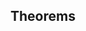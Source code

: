 ## Theorems

\begin{theorem}
Suppose we observe a sample of counts $y_1, ..., y_n$ independently and identically distributed according to a zero-inflated Poisson random variable with parameters $\mu$ and $\rho$, where $\mu > 0$ is the expected Poisson count and $\rho \in [0, 1)$ is the probability of excess zero counts. Let $\bar{\rho} = \frac{1}{n}\sum_{i=1}^n \mathbbm{1}_{y_i = 0}$ represent the proportion of observed zero counts in the sample. Then the partial-MLE for $\rho$ given a particular value of $\mu$ is given by 
$$
\hat{\rho}_{\mu} = \begin{cases}
                \frac{\bar{\rho} - e^{-\mu}}{1 - e^{-\mu}}, & e^{-\mu} \leq \bar{\rho} \leq 1 \\
                0, & 0 \leq \bar{\rho} < e^{-\mu}
                \end{cases}
$$
\end{theorem}
\begin{proof}
The log-likelihood function of the model is 
$$
\ell(\mu, \rho) = n \bar{\rho}\log\Big(\rho + (1 - \rho)e^{-\mu}\Big) +  n(1-\bar{\rho})\big(\log(1-\rho) - \mu\big) + n\bar{y}\log \mu; \> \> \mu > 0, \> \rho \in [0,1),
$$ 
where $\bar{y} = \frac{1}{n}\sum_{i=1}^n y_i$ denotes the sample mean. This definition artificially restricts the domain of the input $\rho$ to the interval $[0,1)$ to reflect the interpretation of $\rho$ as a probability. Since there is no way to interpret a complex-valued log-likelihood, the $\log(1-\rho)$ expression in the second term above explicitly prohibits values of $\rho \geq 1$ from being passed to $\ell$. However, it is still possible to plug in some values of $\rho < 0$ to $\ell$ and obtain a real number. All that is needed to ensure $\ell$ remains real-valued is for the $\rho + (1 - \rho)e^{-\mu}$ expression inside the logarithm in the first term of the formula to remain positive; there are some negative values of $\rho$ which satisfy this condition.
\begin{claim}
$\rho + (1 - \rho)e^{-\mu} > 0$ if and only if $\rho > \frac{1}{1 - e^{\mu}}$.
\end{claim}
\begin{claimproof}
Note that $\mu > 0 \implies 0 < e^{-\mu} < 1$. Then we have
$$
\begin{aligned}
\rho + (1 - \rho)e^{-\mu} > 0 &\iff \rho  - \rho e^{-\mu} + e^{-\mu} > 0 \\ 
                            &\iff \rho (1 - e^{-\mu}) + e^{-\mu} > 0 \\
                            &\iff \rho > -\frac{e^{-\mu}}{1-e^{-\mu}} \\
                            &\iff \rho > \frac{e^{-\mu}}{e^{-\mu} - 1} \\
                            &\iff \rho > \frac{e^{-\mu}}{e^{-\mu} - 1} \cdot \frac{e^{\mu}}{e^{\mu}} \\
                            &\iff\rho > \frac{1}{1 - e^{\mu}}.
\end{aligned}
$$
$\text{}$
\end{claimproof}
Define the function $l^*$ by extending $\ell$ to include values of $\rho$ in the interval $\Big(\frac{1}{1 - e^{\mu}}, \> 1\Big)$, i.e.
$$
\ell^*(\mu, \rho) = n \bar{\rho}\log\Big(\rho + (1 - \rho)e^{-\mu}\Big) +  n(1-\bar{\rho})\big(\log(1-\rho) - \mu\big) + n\bar{y}\log \mu; \> \> \mu > 0, \> \frac{1}{1 - e^{\mu}} < \rho < 1.
$$ 
\begin{claim}
For a given value of $\mu$, the value of $\rho$ that maximizes $\ell^*(\mu, \rho)$ is $\frac{\bar{\rho} - e^{-\mu}}{1 - e^{-\mu}}$.
\end{claim}
\begin{claimproof}
Let $\hat{\rho}_{\mu}^*$ denote the the value of $\rho$ that maximizes $\ell^*(\mu, \rho)$ for a given value of $\mu$. Under suitable regularity conditions, easily satisfied in this case since the Poisson distribution belongs to the well-behaved exponential family of distributions, $\hat{\rho}_{\mu}^*$ is guaranteed to exist and will be the unique value of $\rho$ (as a function of $\mu$ and the data) that solves the critical point equation 
$$
\frac{\partial \ell^*(\mu, \rho)}{\partial\rho}\Bigg|_{\rho = \hat{\rho}_{\mu}^*} \equiv 0.
$$ 
Hence, we must differentiate $\ell^*$ with respect to $\rho$, evaluate the derivative at $\rho = \hat{\rho}_{\mu}^*$, and set the result equal to $0$. Doing so and then solving for $\hat{\rho}_{\mu}^*$ yields
$$
\begin{aligned}
0 \equiv \frac{\partial \ell^*(\mu, \rho)}{\partial\rho}\Bigg|_{\rho = \hat{\rho}_{\mu}^*} &= \frac{n \bar{\rho}}{\hat{\rho}_{\mu}^* + (1-\hat{\rho}_{\mu}^*)e^{-\mu}}(1 - e^{-\mu}) - \frac{n(1 - \bar{\rho})}{1 - \hat{\rho}_{\mu}^*} = n \Bigg[\frac{\bar{\rho}(1 - e^{-\mu})}{\hat{\rho}_{\mu}^* + (1-\hat{\rho}_{\mu}^*)e^{-\mu}} - \frac{1 - \bar{\rho}}{1 - \hat{\rho}_{\mu}^*} \Bigg]. \\
&\implies \frac{\bar{\rho}(1 - e^{-\mu})}{\hat{\rho}_{\mu}^* + (1-\hat{\rho}_{\mu}^*)e^{-\mu}} - \frac{1 - \bar{\rho}}{1 - \hat{\rho}_{\mu}^*} = 0 \\
&\implies \frac{\bar{\rho}(1 - e^{-\mu})}{\hat{\rho}_{\mu}^* + (1-\hat{\rho}_{\mu}^*)e^{-\mu}} = \frac{1 - \bar{\rho}}{1 - \hat{\rho}_{\mu}^*}  \\
&\implies \frac{(1 - \hat{\rho}_{\mu}^*)(1 - e^{-\mu})}{\hat{\rho}_{\mu}^* + (1-\hat{\rho}_{\mu}^*)e^{-\mu}} = \frac{1 - \bar{\rho}}{\bar{\rho}} \\
&\implies \frac{\hat{\rho}_{\mu}^* + (1-\hat{\rho}_{\mu}^*)e^{-\mu}}{(1 - \hat{\rho}_{\mu}^*)(1 - e^{-\mu})} = \frac{\bar{\rho}}{1 - \bar{\rho}} \\
&\implies \frac{\hat{\rho}_{\mu}^*}{(1 - \hat{\rho}_{\mu}^*)(1 - e^{-\mu})} + \frac{(1-\hat{\rho}_{\mu}^*)e^{-\mu}}{(1 - \hat{\rho}_{\mu}^*)(1 - e^{-\mu})} = \frac{\bar{\rho}}{1 - \bar{\rho}} \\
&\implies \frac{\hat{\rho}_{\mu}^*}{(1 - \hat{\rho}_{\mu}^*)(1 - e^{-\mu})} = \frac{\bar{\rho}}{1 - \bar{\rho}} - \frac{e^{-\mu}}{1 - e^{-\mu}} \\
&\implies \frac{\hat{\rho}_{\mu}^*}{1 - \hat{\rho}_{\mu}^*} = \frac{\bar{\rho}}{1 - \bar{\rho}}(1 - e^{-\mu}) - e^{-\mu} \\
&\implies \hat{\rho}_{\mu}^* = \frac{\frac{\bar{\rho}}{1 - \bar{\rho}}(1 - e^{-\mu}) - e^{-\mu}}{\frac{\bar{\rho}}{1 - \bar{\rho}}(1 - e^{-\mu}) - e^{-\mu} + 1} \> \> \> \> \> \> \> \> \> \> \> \> \> \> \> \> \> \> \> \> \> \> \> \> \> \> \> \> \> \> \> \> \> \> \> \> \> \> \> \> \> \bigg(\frac{A}{1-A} = B \iff A = \frac{B}{B + 1}\bigg)\\
&\implies \hat{\rho}_{\mu}^* = \frac{\frac{\bar{\rho}}{1 - \bar{\rho}}(1 - e^{-\mu}) - e^{-\mu}}{\frac{\bar{\rho}}{1 - \bar{\rho}}(1 - e^{-\mu}) + (1 - e^{-\mu})} \\
&\implies \hat{\rho}_{\mu}^* = \frac{\frac{\bar{\rho}}{1 - \bar{\rho}}(1 - e^{-\mu}) - e^{-\mu}}{(\frac{\bar{\rho}}{1 - \bar{\rho}} + 1)(1 - e^{-\mu})} \\
&\implies \hat{\rho}_{\mu}^* = \frac{\frac{\bar{\rho}}{1 - \bar{\rho}}(1 - e^{-\mu}) - e^{-\mu}}{\frac{1}{1 - \bar{\rho}}(1 - e^{-\mu})} \\
&\implies \hat{\rho}_{\mu}^* = \frac{\bar{\rho}(1 - e^{-\mu}) - (1 - \bar{\rho})e^{-\mu}}{1 - e^{-\mu}} \\
&\implies \hat{\rho}_{\mu}^* = \frac{\bar{\rho} - e^{-\mu}}{1 - e^{-\mu}}.
\end{aligned} 
$$ 
$\text{}$
\end{claimproof}
\begin{claim}
For a given value of $\mu$, if $\bar{\rho} \geq e^{-\mu}$, the value of $\rho$ that maximizes $\ell(\mu, \rho)$ is $\hat{\rho}_{\mu}^* = \frac{\bar{\rho} - e^{-\mu}}{1 - e^{-\mu}}$.
\end{claim}
\begin{claimproof}
Note that $\bar{\rho} \geq e^{-\mu} \implies \hat{\rho}_{\mu}^* \geq 0$. Since $\ell(\mu, \rho) = \ell^*(\mu, \rho)$ for any value of $\rho \in [0, 1)$, the claim follows from the previous one.
\end{claimproof}
\begin{claim}
$\rho + (1-\rho)e^{-\mu} \geq e^{-\mu}$ for all $\rho \in [0,1)$ and $\mu > 0$.
\end{claim}
\begin{claimproof}
Let $h(\rho) = \rho + (1 - \rho)e^{-\mu}$ for $\rho \in [0,1)$. Note that $h'(\rho) = 1 - e^{-\mu}$ for all values of $\rho$. $\mu > 0 \implies e^{-\mu} > 1 \implies 1-e^{-\mu} > 0$. Thus, $h'(\rho) > 0$ and so $h(\rho)$ is a strictly increasing function everywhere in its domain. It follows that $h(\rho) \geq h(0) = e^{-\mu}$ for all $\rho \in [0,1)$ and $\mu > 0$.
\end{claimproof}
\begin{claim}
When $\bar{\rho} < e^{-\mu}$, $\ell(\mu, \rho)$ is strictly decreasing with respect to $\rho$ for a fixed value of $\mu$.
\end{claim}
\begin{claimproof}
The derivative of $\ell$ with respect to $\rho$ is given by 
$$
\frac{\partial \ell(\mu, \rho)}{\partial\rho} = n\Bigg[\frac{\bar{\rho}(1 - e^{-\mu})}{\rho + (1-\rho)e^{-\mu}} - \frac{1 - \bar{\rho}}{1 - \rho}\Bigg].
$$
Note that
$$
\begin{aligned}
\frac{\bar{\rho}(1 - e^{-\mu})}{\rho + (1-\rho)e^{-\mu}} - \frac{1 - \bar{\rho}}{1 - \rho} &= \frac{\bar{\rho}(1 - e^{-\mu})}{\rho + (1-\rho)e^{-\mu}} + \frac{\bar{\rho} - 1}{1 - \rho} \\
                                                                                      &< \frac{e^{-\mu}(1 - e^{-\mu})}{\rho + (1-\rho)e^{-\mu}} + \frac{e^{-\mu} - 1}{1 - \rho} && (\text{by assumption}) \\
                                                                                      &\leq \frac{e^{-\mu}(1 - e^{-\mu})}{e^{-\mu}} + \frac{e^{-\mu} - 1}{1 - \rho} && (\text{by Claim 1.4}) \\
                                                                                      &= 1- e^{-\mu} + \frac{e^{-\mu} - 1}{1 - \rho} \\
                                                                                      &= (1 - e^{-\mu})\bigg(1 - \frac{1}{1 - \rho}\bigg) \\
                                                                                      &= (1 - e^{-\mu})\bigg(-\frac{\rho}{1-\rho}\bigg) \\
                                                                                      &\leq 0.
\end{aligned}
$$
Hence, $\frac{\partial \ell(\mu, \rho)}{\partial\rho} <0$ for all $\rho \in [0, 1)$ when $\bar{\rho} < e^{-\mu}$, and so the claim is proved.
\end{claimproof}
\begin{claim}
When $\bar{\rho} < e^{-\mu}$, the value of $\rho$ that maximizes $\ell(\mu, \rho)$ for a given value of $\mu$ is $0$.
\end{claim}
\begin{claimproof}
Assume $\bar{\rho} < e^{-\mu}$. This implies $\hat{\rho}_{\mu}^* < 0$ and therefore is not a valid input for $\rho$ to $\ell(\mu, \rho)$. By Claim 1.5, $\ell(\mu, \rho)$ is strictly decreasing with respect to $\rho$ for a fixed value of $\mu$. Thus, $\ell(\mu, 0) \geq \ell(\mu, \rho)$ for all $\rho \in [0, 1)$ with equality if and only if $\rho = 0$. Hence, $\rho = 0$ maximizes $\ell(\mu, \rho)$ for a given value of $\mu$, and so the claim is proved.
\end{claimproof}
Together, Claim 1.3 and Claim 1.6 establish the result in the theorem.
\end{proof}

\begin{theorem}
Suppose we observe a sample of counts $y_1, ..., y_n$ independently and identically distributed according to a zero-inflated Poisson random variable with parameters $\mu$ and $\rho$, where $\mu > 0$ is the expected Poisson count and $\rho \in [0, 1)$ is the probability of excess zero counts. Let $\bar{y} = \frac{1}{n}\sum_{i=1}^n y_i$ denote the sample mean, $\bar{\rho} = \frac{1}{n}\sum_{i=1}^n \mathbbm{1}_{y_i = 0}$ the proportion of observed zero counts in the sample, and $\gamma = \frac{\bar{y}}{1 - \bar{\rho}}$. Then the maximum likelihood estimators for $\mu$ and $\rho$ are given by 

$$
\hat{\mu} = \begin{cases}
              W_0(-\gamma e^{-\gamma}) + \gamma, & \bar{\rho} > 0 \\
              \bar{y}, & \bar{\rho} = 0
              \end{cases}
$$
and
$$
\hat{\rho} = \begin{cases}
              \frac{\bar{\rho} - e^{-\hat{\mu}}}{1 - e^{-\hat{\mu}}}, & \bar{\rho} \geq e^{-\hat{\mu}} \\
              0, & \bar{\rho} < e^{-\hat{\mu}}
              \end{cases}
$$
\end{theorem}

\begin{proof}

Theorem 1 gave us the formula to find $\hat{\rho}_{\mu}$, the value of $\rho$ that maximizes the log-likelihood function for a given value of $\mu$. Evaluating $\ell$ at this value of $\rho$ yields what is called the profile log-likelihood for $\mu$, $\ell_p(\mu)$. The MLE for $\mu$ will be the value of $\mu$ that maximizes $\ell_p(\mu)$. Once it has been found, the corresponding MLE for $\rho$ can be calculated by plugging $\hat{\mu}$ into our formula for $\hat{\rho}_{\mu}$. 

\begin{claim}
$\bar{\rho} \geq e^{-\mu} \implies \ell_p(\mu) = n\Big[\bar{y}\log \mu - (1-\bar{\rho})\big(\log(1-e^{-\mu}) + \mu \big)\Big].$
\end{claim}

\begin{claimproof}
From Theorem 1, $\bar{\rho} \geq e^{-\hat{\mu}} \implies \hat{\rho}_{\mu} = \frac{\bar{\rho} - e^{-\mu}}{1 - e^{-\mu}}.$ It follows that 
$$
1 - \hat{\rho}_{\mu} = \frac{1 - e^{-\mu}}{1 - e^{-\mu}} - \frac{\bar{\rho} - e^{-\mu}}{1 - e^{-\mu}} = \frac{1-e^{-\mu} - \bar{\rho} + e^{-\mu}}{1 - e^{-\mu}} = \frac{1 - \bar{\rho}}{1 - e^{-\mu}}.
$$
and
$$
\hat{\rho}_{\mu} + (1 - \hat{\rho}_{\mu})e^{-\mu} = \frac{\bar{\rho} - e^{-\mu}}{1 - e^{-\mu}} + \frac{1 - \bar{\rho}}{1 - e^{-\mu}}e^{-\mu} = \frac{\bar{\rho}(1 - e^{-\mu})}{1 - e^{-\mu}}  = \bar{\rho}.
$$
Thus,
$$
\begin{aligned}
\ell_p(\mu) &= \ell(\mu, \hat{\rho}_{\mu}) \\
            &= n \bar{\rho}\log\Big(\hat{\rho}_{\mu} + (1 - \hat{\rho}_{\mu})e^{-\mu}\Big) +  n(1-\bar{\rho})\big(\log(1-\hat{\rho}_{\mu}) - \mu\big) + n\bar{y}\log \mu \\
            &= n \bar{\rho}\log(\bar{\rho}) +  n(1-\bar{\rho})\Bigg(\log\bigg(\frac{1 - \bar{\rho}}{1 - e^{-\mu}}\bigg) - \mu\Bigg) + n\bar{y}\log \mu \\
            &= n\Big[\bar{y}\log \mu - (1-\bar{\rho})\big(\log(1-e^{-\mu}) + \mu \big)\Big] + n \bar{\rho}\log(\bar{\rho}) + n(1-\bar{\rho})\log(1-\bar{\rho}).
\end{aligned}
$$
Discarding the final two terms as they don't depend on $\mu$ yields the expression for $\ell_p(\mu)$ given in the claim.
\end{claimproof}

\begin{claim}

\end{claim}

\begin{claim}
$\bar{\rho} < e^{-\mu} \implies \ell_p(\mu) = n(\bar{y} \log \mu - \mu).$
\end{claim}

\begin{claimproof}
From Theorem 1, $\bar{\rho} < e^{-\mu} \implies \hat{\rho}_{\mu} = 0.$ Thus, 
$$
\begin{aligned}
\ell_p(\mu) &= \ell(\mu, \hat{\rho}_{\mu}) \\
            &= n \bar{\rho}\log\Big(\hat{\rho}_{\mu} + (1 - \hat{\rho}_{\mu})e^{-\mu}\Big) +  n(1-\bar{\rho})\big(\log(1-\hat{\rho}_{\mu}) - \mu\big) + n\bar{y}\log \mu \\
            &= n \bar{\rho}\log(e^{-\mu}) +  n(1-\bar{\rho})\big(\log(1) - \mu\big) + n\bar{y}\log \mu \\
            &= - n\bar{\rho}\mu - n(1-\bar{\rho})\mu + n\bar{y}\log \mu\\
            &= n(\bar{y} \log \mu - \mu).
\end{aligned}
$$

\end{claimproof}
\end{proof}





